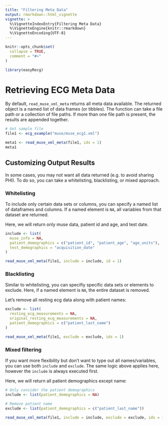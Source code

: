 ```yaml
---
title: "Filtering Meta Data"
output: rmarkdown::html_vignette
vignette: >
  %\VignetteIndexEntry{Filtering Meta Data}
  %\VignetteEngine{knitr::rmarkdown}
  %\VignetteEncoding{UTF-8}
---
```


```r
knitr::opts_chunk$set(
  collapse = TRUE,
  comment = "#>"
)
```

```r
library(easyRecg)
```


# Retrieving ECG Meta Data

By default, `read_muse_xml_meta` returns all meta data available.  The returned object is a named list of data frames (or tibbles). The function can take a file path or a collection of file paths.  If more than one file path is present, the results are appended together.

```r
# Get sample file
file1 <- ecg_example("muse/muse_ecg1.xml")

meta1 <- read_muse_xml_meta(file1, ids = 1)
meta1
```

## Customizing Output Results 

In some cases, you may not want all data returned (e.g. to avoid sharing PHI).  To do so, you can take a whitelisting, blacklisting, or mixed approach.

### Whitelisting

To include only certain data sets or columns, you can specify a named list of dataframes and columns.  If a named element is `NA`, all variables from that dataset are returned.

Here, we will return only muse data, patient id and age, and test date.

```r
include <- list(
  muse_info = NA,
  patient_demographics = c("patient_id", "patient_age", "age_units"),
  test_demographics = "acquisition_date"
)

read_muse_xml_meta(file1, include = include, id = 1)
```


### Blacklisting

Similar to whitelisting, you can specifiy specific data sets or elements to exclude.  Here, if a named element is `NA`, the entire dataset is removed.

Let's remove all resting ecg data along with patient names:

```r
exclude <- list(
  resting_ecg_measurements = NA,
  original_resting_ecg_measurements = NA,
  patient_demographics = c("patient_last_name")
)

read_muse_xml_meta(file1, exclude = exclude, ids = 1)
```


### Mixed filtering

If you want more flexibility but don't want to type out all names/variables, you can use both `include` and `exclude`.  The same logic above applies here, however the `include` is always executed first.

Here, we will return all patient demographics except name:


```r
# Only consider the patient demographics
include <- list(patient_demographics = NA)

# Remove patient name
exclude <- list(patient_demographics = c("patient_last_name"))

read_muse_xml_meta(file1, include = include, exclude = exclude, ids = 1)
```
